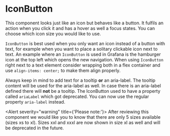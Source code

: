 
<Meta title="MDX|IconButton" component={IconButton} />

# IconButton

This component looks just like an icon but behaves like a button. It fulfils an action when you click it and has a hover as well a focus states. You can choose which icon size you would like to use.

`IconButton` is best used when you only want an icon instead of a button with text, for example when you want to place a solitary clickable icon next to text. An example where an `IconButton` is used in Grafana is the hamburger icon at the top left which opens the new navigation.
When using `IconButton` right next to a text element consider wrapping both in a flex container and use `align-items: center;` to make them align properly.

Always keep in mind to add text for a tooltip **or** an aria-label. The tooltip content will be used for the aria-label as well. In case there is an aria-label defined there will **not** be a tooltip.
The IconButton used to have a property called `ariaLabel` which got deprecated. You can now use the regular property `aria-label` instead.

<Alert severity="warning" title={'Please note:'}>
  After reviewing this component we would like you to know that there are only 5 sizes available (sizes xs to xl). Sizes
  xxl and xxxl are now shown in size xl as well and will be deprecated in the future.
</Alert>

<ArgTypes of={IconButton} />
